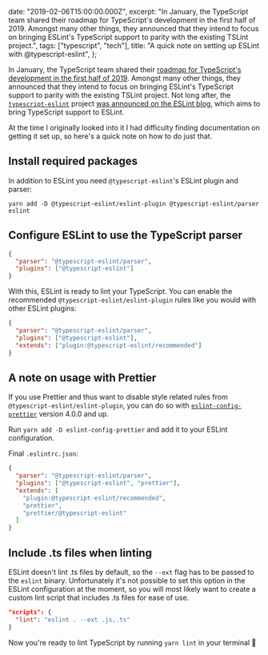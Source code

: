 

  date: "2019-02-06T15:00:00.000Z",
  excerpt:
    "In January, the TypeScript team shared their roadmap for TypeScript's development in the first half of 2019. Amongst many other things, they announced that they intend to focus on bringing ESLint's TypeScript support to parity with the existing TSLint project.",
  tags: ["typescript", "tech"],
  title: "A quick note on setting up ESLint with @typescript-eslint",
};

In January, the TypeScript team shared their [roadmap for TypeScript's development in the first half of 2019](https://github.com/Microsoft/TypeScript/issues/29288). Amongst many other things, they announced that they intend to focus on bringing ESLint's TypeScript support to parity with the existing TSLint project.
Not long after, the [`typescript-eslint`](https://github.com/typescript-eslint/typescript-eslint) project [was announced on the ESLint blog](https://eslint.org/blog/2019/01/future-typescript-eslint), which aims to bring TypeScript support to ESLint.

At the time I originally looked into it I had difficulty finding documentation on getting it set up, so here's a quick note on how to do just that.

## Install required packages

In addition to ESLint you need `@typescript-eslint`'s ESLint plugin and parser:

`yarn add -D @typescript-eslint/eslint-plugin @typescript-eslint/parser eslint`

## Configure ESLint to use the TypeScript parser

```json
{
  "parser": "@typescript-eslint/parser",
  "plugins": ["@typescript-eslint"]
}
```

With this, ESLint is ready to lint your TypeScript. You can enable the recommended `@typescript-eslint/eslint-plugin` rules like you would with other ESLint plugins:

```json
{
  "parser": "@typescript-eslint/parser",
  "plugins": ["@typescript-eslint"],
  "extends": ["plugin:@typescript-eslint/recommended"]
}
```

## A note on usage with Prettier

If you use Prettier and thus want to disable style related rules from `@typescript-eslint/eslint-plugin`, you can do so with [`eslint-config-prettier`](https://github.com/prettier/eslint-config-prettier) version 4.0.0 and up.

Run `yarn add -D eslint-config-prettier` and add it to your ESLint configuration.

Final `.eslintrc.json`:

```json
{
  "parser": "@typescript-eslint/parser",
  "plugins": ["@typescript-eslint", "prettier"],
  "extends": [
    "plugin:@typescript-eslint/recommended",
    "prettier",
    "prettier/@typescript-eslint"
  ]
}
```

## Include .ts files when linting

ESLint doesn't lint .ts files by default, so the `--ext` flag has to be passed to the `eslint` binary. Unfortunately it's not possible to set this option in the ESLint configuration at the moment, so you will most likely want to create a custom lint script that includes .ts files for ease of use.

```json
"scripts": {
  "lint": "eslint . --ext .js,.ts"
}
```

Now you're ready to lint TypeScript by running `yarn lint` in your terminal 🙌
